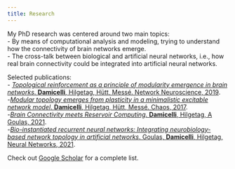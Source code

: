 ```yaml
---
title: Research
---
```


My PhD research was centered around two main topics:  
- By means of computational analysis and modeling, trying to understand how the connectivity of brain networks emerge.  
- The cross-talk between biological and artificial neural networks, i.e., how real brain connectivity could be integrated into artificial neural networks.


Selected publications:  
- [*Topological reinforcement as a principle of modularity emergence in brain networks*. **Damicelli**, Hilgetag, Hütt, Messé. Network Neuroscience, 2019](https://www.mitpressjournals.org/doi/full/10.1162/netn_a_00085).  
-[*Modular topology emerges from plasticity in a minimalistic excitable network model*. **Damicelli**, Hilgetag, Hütt, Messé. Chaos, 2017](https://aip.scitation.org/doi/pdf/10.1063/1.4979561).  
-[*Brain Connectivity meets Reservoir Computing*. **Damicelli**, Hilgetag, A Goulas, 2021](https://www.biorxiv.org/content/10.1101/2021.01.22.427750v1.abstract).  
-[*Bio-instantiated recurrent neural networks: Integrating neurobiology-based network topology in artificial networks*. Goulas, **Damicelli**, Hilgetag, Neural Networks, 2021](https://doi.org/10.1016/j.neunet.2021.07.011).  

Check out [Google Scholar](https://scholar.google.com/citations?user=Ktdpi1MAAAAJ&hl=de) for a complete list.
